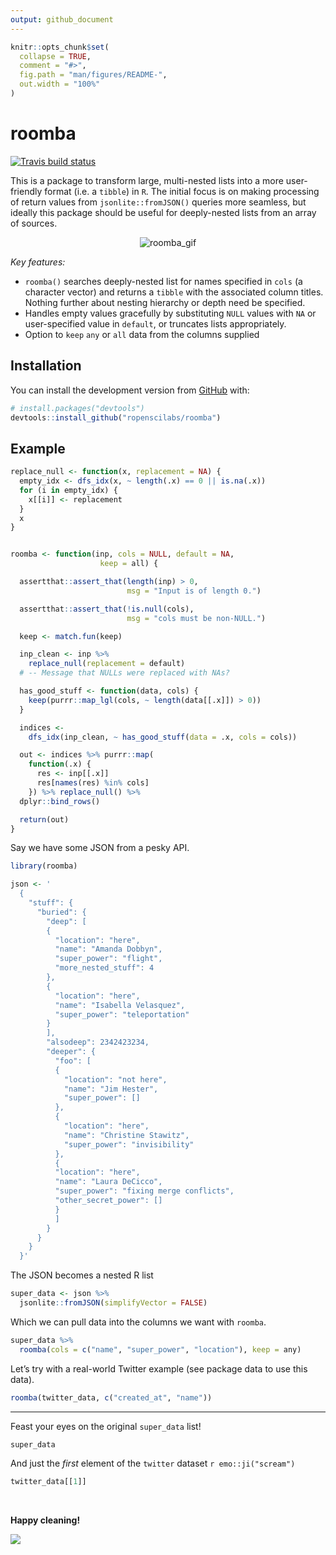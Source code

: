 ```yaml
---
output: github_document
---
```


```r
knitr::opts_chunk$set(
  collapse = TRUE,
  comment = "#>",
  fig.path = "man/figures/README-",
  out.width = "100%"
)
```

# roomba
[![Travis build status](https://travis-ci.com/ropenscilabs/roomba.svg?branch=master)](https://travis-ci.com/ropenscilabs/roomba)

This is a package to transform large, multi-nested lists into a more
user-friendly format (i.e. a `tibble`) in `R`. The initial focus is on making
processing of return values from `jsonlite::fromJSON()` queries more seamless,
but ideally this package should be useful for deeply-nested lists from an array
of sources.

<!-- ![roomba_gif](https://media.giphy.com/media/mwMowfcaEcvpm/giphy.gif) -->

<p align="center">
  <img src="https://media.giphy.com/media/mP9hvHDhy4E9i/giphy.gif" alt="roomba_gif">
</p>


*Key features:*

* `roomba()` searches deeply-nested list for names specified in
  `cols` (a character vector) and returns a `tibble` with the
  associated column titles. Nothing further about nesting hierarchy or
  depth need be specified.
* Handles empty values gracefully by substituting `NULL` values with 
 `NA` or user-specified value in `default`, or truncates lists appropriately. 
 * Option to `keep` `any` or `all` data from the columns supplied

## Installation

You can install the development version from [GitHub](https://github.com/) with:

``` r
# install.packages("devtools")
devtools::install_github("ropenscilabs/roomba")
```

## Example

```r
replace_null <- function(x, replacement = NA) {
  empty_idx <- dfs_idx(x, ~ length(.x) == 0 || is.na(.x))
  for (i in empty_idx) {
    x[[i]] <- replacement
  }
  x
}


roomba <- function(inp, cols = NULL, default = NA,
                    keep = all) {

  assertthat::assert_that(length(inp) > 0,
                          msg = "Input is of length 0.")

  assertthat::assert_that(!is.null(cols),
                          msg = "cols must be non-NULL.")

  keep <- match.fun(keep)

  inp_clean <- inp %>%
    replace_null(replacement = default)
  # -- Message that NULLs were replaced with NAs?

  has_good_stuff <- function(data, cols) {
    keep(purrr::map_lgl(cols, ~ length(data[[.x]]) > 0))
  }

  indices <-
    dfs_idx(inp_clean, ~ has_good_stuff(data = .x, cols = cols))

  out <- indices %>% purrr::map(
    function(.x) {
      res <- inp[[.x]]
      res[names(res) %in% cols]
    }) %>% replace_null() %>%
  dplyr::bind_rows()

  return(out)
}
```


Say we have some JSON from a pesky API.

```r
library(roomba)

json <- '
  {
    "stuff": {
      "buried": {
        "deep": [
        {
          "location": "here",
          "name": "Amanda Dobbyn",
          "super_power": "flight",
          "more_nested_stuff": 4
        },
        {
          "location": "here",
          "name": "Isabella Velasquez",
          "super_power": "teleportation"
        }
        ],
        "alsodeep": 2342423234,
        "deeper": {
          "foo": [
          {
            "location": "not here",
            "name": "Jim Hester",
            "super_power": []
          },
          {
            "location": "here",
            "name": "Christine Stawitz",
            "super_power": "invisibility"
          },
          {
          "location": "here",
          "name": "Laura DeCicco",
          "super_power": "fixing merge conflicts",
          "other_secret_power": []
          }
          ]
        }
      }
    }
  }'
```

The JSON becomes a nested R list

```r
super_data <- json %>% 
  jsonlite::fromJSON(simplifyVector = FALSE)
```

Which we can pull data into the columns we want with `roomba`.

```r
super_data %>%
  roomba(cols = c("name", "super_power", "location"), keep = any)
```


Let's try with a real-world Twitter example (see package data to use this data).


```r
roomba(twitter_data, c("created_at", "name"))
```


***

Feast your eyes on the original `super_data` list!

```r
super_data
```

And just the *first* element of the `twitter` dataset `r emo::ji("scream")`

```r
twitter_data[[1]]
```


<br>

**Happy cleaning!**

![](https://media.giphy.com/media/mwMowfcaEcvpm/giphy.gif)
